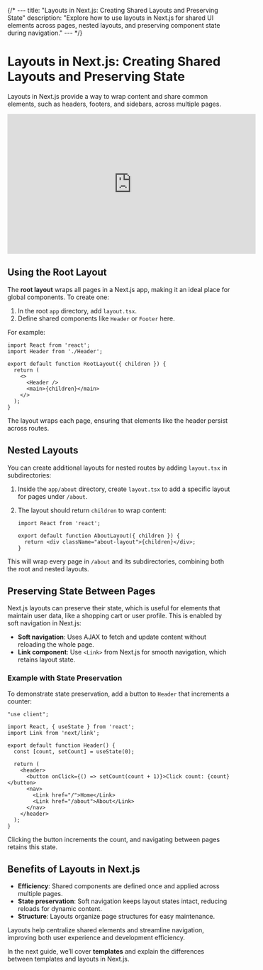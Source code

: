 {/* ---
title: "Layouts in Next.js: Creating Shared Layouts and Preserving State"
description: "Explore how to use layouts in Next.js for shared UI elements across pages, nested layouts, and preserving component state during navigation."
--- */}

# Layouts in Next.js: Creating Shared Layouts and Preserving State
Layouts in Next.js provide a way to wrap content and share common elements, such as headers, footers, and sidebars, across multiple pages.
<iframe width="560" height="315" src="https://www.youtube.com/embed/kp0iGaa5ndg?si=XCGludvcoIdzbs5h" title="YouTube video player" frameborder="0" allow="accelerometer; autoplay; clipboard-write; encrypted-media; gyroscope; picture-in-picture; web-share" referrerpolicy="strict-origin-when-cross-origin" allowfullscreen></iframe>

## Using the Root Layout

The **root layout** wraps all pages in a Next.js app, making it an ideal place for global components. To create one:

1. In the root `app` directory, add `layout.tsx`.
2. Define shared components like `Header` or `Footer` here.

For example:

```tsx
import React from 'react';
import Header from './Header';

export default function RootLayout({ children }) {
  return (
    <>
      <Header />
      <main>{children}</main>
    </>
  );
}
```

The layout wraps each page, ensuring that elements like the header persist across routes.

## Nested Layouts

You can create additional layouts for nested routes by adding `layout.tsx` in subdirectories:

1. Inside the `app/about` directory, create `layout.tsx` to add a specific layout for pages under `/about`.
2. The layout should return `children` to wrap content:

   ```tsx
   import React from 'react';

   export default function AboutLayout({ children }) {
     return <div className="about-layout">{children}</div>;
   }
   ```

This will wrap every page in `/about` and its subdirectories, combining both the root and nested layouts.

## Preserving State Between Pages

Next.js layouts can preserve their state, which is useful for elements that maintain user data, like a shopping cart or user profile. This is enabled by soft navigation in Next.js:

- **Soft navigation**: Uses AJAX to fetch and update content without reloading the whole page.
- **Link component**: Use `<Link>` from Next.js for smooth navigation, which retains layout state.

### Example with State Preservation

To demonstrate state preservation, add a button to `Header` that increments a counter:

```tsx
"use client";

import React, { useState } from 'react';
import Link from 'next/link';

export default function Header() {
  const [count, setCount] = useState(0);

  return (
    <header>
      <button onClick={() => setCount(count + 1)}>Click count: {count}</button>
      <nav>
        <Link href="/">Home</Link>
        <Link href="/about">About</Link>
      </nav>
    </header>
  );
}
```

Clicking the button increments the count, and navigating between pages retains this state.

## Benefits of Layouts in Next.js

- **Efficiency**: Shared components are defined once and applied across multiple pages.
- **State preservation**: Soft navigation keeps layout states intact, reducing reloads for dynamic content.
- **Structure**: Layouts organize page structures for easy maintenance.

Layouts help centralize shared elements and streamline navigation, improving both user experience and development efficiency.

In the next guide, we’ll cover **templates** and explain the differences between templates and layouts in Next.js.